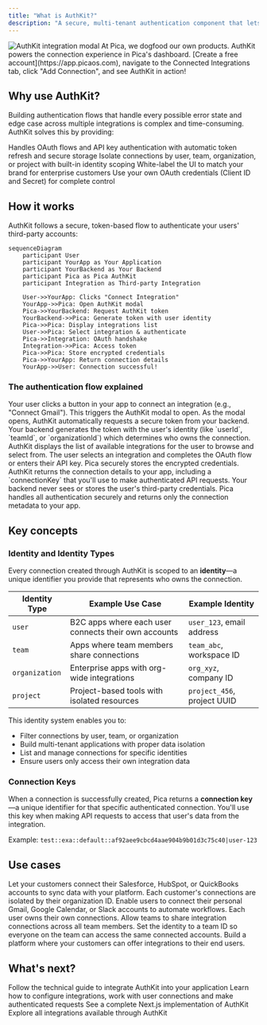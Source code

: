 ```yaml
---
title: "What is AuthKit?"
description: "A secure, multi-tenant authentication component that lets your users connect their third-party tools directly in your app"
---
```


<Frame caption="AuthKit is a pre-built, embeddable authentication UI that makes it easy for your users to securely connect their third-party accounts (Gmail, Slack, Salesforce, QuickBooks, etc.) directly within your application. Think of it as “Plaid for integrations.”">
  <img src="/images/authkit/demo.png" alt="AuthKit integration modal" />
</Frame>

<Note>
At Pica, we dogfood our own products. AuthKit powers the connection experience in Pica's dashboard. [Create a free account](https://app.picaos.com), navigate to the Connected Integrations tab, click "Add Connection", and see AuthKit in action!
</Note>

## Why use AuthKit?

Building authentication flows that handle every possible error state and edge case across multiple integrations is complex and time-consuming. AuthKit solves this by providing:

<CardGroup cols={2}>
  <Card icon="shield-check" title="Secure authentication">
    Handles OAuth flows and API key authentication with automatic token refresh and secure storage
  </Card>
  <Card icon="users" title="Multi-tenant architecture">
    Isolate connections by user, team, organization, or project with built-in identity scoping
  </Card>
  <Card icon="palette" title="Customizable branding">
    White-label the UI to match your brand for enterprise customers
  </Card>
  <Card icon="server" title="Self-hosted OAuth apps">
    Use your own OAuth credentials (Client ID and Secret) for complete control
  </Card>
</CardGroup>

## How it works

AuthKit follows a secure, token-based flow to authenticate your users' third-party accounts:

```mermaid
sequenceDiagram
    participant User
    participant YourApp as Your Application
    participant YourBackend as Your Backend
    participant Pica as Pica AuthKit
    participant Integration as Third-party Integration

    User->>YourApp: Clicks "Connect Integration"
    YourApp->>Pica: Open AuthKit modal
    Pica->>YourBackend: Request AuthKit token
    YourBackend->>Pica: Generate token with user identity
    Pica->>Pica: Display integrations list
    User->>Pica: Select integration & authenticate
    Pica->>Integration: OAuth handshake
    Integration->>Pica: Access token
    Pica->>Pica: Store encrypted credentials
    Pica->>YourApp: Return connection details
    YourApp->>User: Connection successful!
```

### The authentication flow explained

<Steps>
  <Step title="User clicks to connect">
    Your user clicks a button in your app to connect an integration (e.g., "Connect Gmail"). This triggers the AuthKit modal to open.
  </Step>
  
  <Step title="AuthKit requests token">
    As the modal opens, AuthKit automatically requests a secure token from your backend. Your backend generates the token with the user's identity (like `userId`, `teamId`, or `organizationId`) which determines who owns the connection.
  </Step>
  
  <Step title="Display integrations">
    AuthKit displays the list of available integrations for the user to browse and select from.
  </Step>
  
  <Step title="User authenticates">
    The user selects an integration and completes the OAuth flow or enters their API key. Pica securely stores the encrypted credentials.
  </Step>
  
  <Step title="Connection created">
    AuthKit returns the connection details to your app, including a `connectionKey` that you'll use to make authenticated API requests.
  </Step>
</Steps>

<Info>
Your backend never sees or stores the user's third-party credentials. Pica handles all authentication securely and returns only the connection metadata to your app.
</Info>

## Key concepts

### Identity and Identity Types

Every connection created through AuthKit is scoped to an **identity**—a unique identifier you provide that represents who owns the connection.

| Identity Type | Example Use Case | Example Identity |
|---------------|------------------|------------------|
| `user` | B2C apps where each user connects their own accounts | `user_123`, email address |
| `team` | Apps where team members share connections | `team_abc`, workspace ID |
| `organization` | Enterprise apps with org-wide integrations | `org_xyz`, company ID |
| `project` | Project-based tools with isolated resources | `project_456`, project UUID |

This identity system enables you to:
- Filter connections by user, team, or organization
- Build multi-tenant applications with proper data isolation
- List and manage connections for specific identities
- Ensure users only access their own integration data

### Connection Keys

When a connection is successfully created, Pica returns a **connection key**—a unique identifier for that specific authenticated connection. You'll use this key when making API requests to access that user's data from the integration.

Example: `test::exa::default::af92aee9cbcd4aae904b9b01d3c75c40|user-123`

## Use cases

<AccordionGroup>
  <Accordion title="B2B or B2C SaaS with customer integrations" icon="briefcase">
    Let your customers connect their Salesforce, HubSpot, or QuickBooks accounts to sync data with your platform. Each customer's connections are isolated by their organization ID.
  </Accordion>
  
  <Accordion title="Productivity apps with personal accounts" icon="user-check">
    Enable users to connect their personal Gmail, Google Calendar, or Slack accounts to automate workflows. Each user owns their own connections.
  </Accordion>
  
  <Accordion title="Team collaboration tools" icon="users">
    Allow teams to share integration connections across all team members. Set the identity to a team ID so everyone on the team can access the same connected accounts.
  </Accordion>
  
  <Accordion title="White-label platforms" icon="palette">
    Build a platform where your customers can offer integrations to their end users.
  </Accordion>
</AccordionGroup>

## What's next?

<CardGroup cols={2}>
  <Card
    title="Set up AuthKit"
    icon="code"
    href="/authkit/setup"
  >
    Follow the technical guide to integrate AuthKit into your application
  </Card>
  <Card
    title="Manage AuthKit"
    icon="gear"
    href="/authkit/management"
  >
    Learn how to configure integrations, work with user connections and make authenticated requests
  </Card>
  <Card
    title="View demo app"
    icon="github"
    href="https://github.com/picahq/authkit-demo"
  >
    See a complete Next.js implementation of AuthKit
  </Card>
  <Card
    title="Browse integrations"
    icon="plug"
    href="https://app.picaos.com/authkit"
  >
    Explore all integrations available through AuthKit
  </Card>
</CardGroup>

